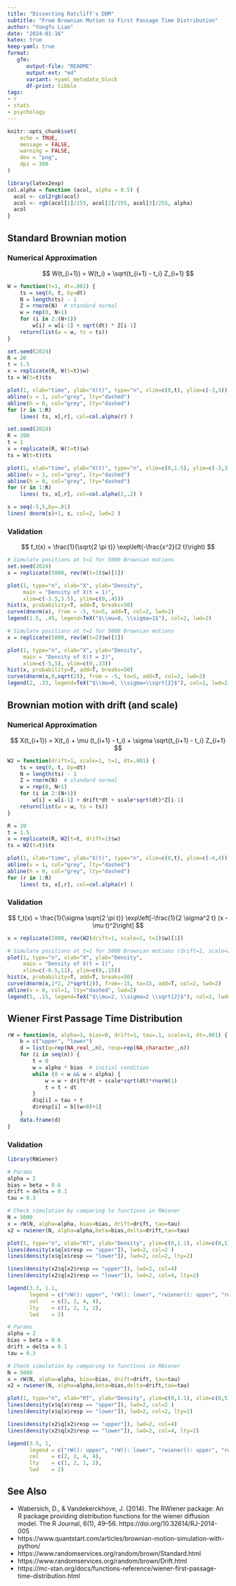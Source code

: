 ```yaml
---
title: "Dissecting Ratcliff's DDM"
subtitle: "From Brownian Motion to First Passage Time Distribution"
author: "Yongfu Liao"
date: "2024-01-16"
katex: true
keep-yaml: true
format: 
   gfm:
      output-file: "README"
      output-ext: "md"
      variant: +yaml_metadata_block
      df-print: tibble
tags:
- r
- stats
- psychology
---
```


```r
knitr::opts_chunk$set(
	echo = TRUE,
	message = FALSE,
	warning = FALSE,
	dev = "png",
	dpi = 300
)
```


```r
library(latex2exp)
col.alpha = function (acol, alpha = 0.5) {
  acol <- col2rgb(acol)
  acol <- rgb(acol[1]/255, acol[2]/255, acol[3]/255, alpha)
  acol
}
```


## Standard Brownian motion


### Numerical Approximation

$$
W(t_{i+1}) = W(t_i) + \sqrt{t_{i+1} - t_i} Z_{i+1}
$$

```r
W = function(t=1, dt=.001) {
    ts = seq(0, t, by=dt)
    N = length(ts) - 1
    Z = rnorm(N)  # standard normal
    w = rep(0, N+1)
    for (i in 2:(N+1))
        w[i] = w[i-1] + sqrt(dt) * Z[i-1]
    return(list(w = w, ts = ts))
}
```


```r
set.seed(2024)
R = 20
t = 1.5
x = replicate(R, W(t=t)$w)
ts = W(t=t)$ts

plot(1, xlab="time", ylab="X(t)", type="n", xlim=c(0,t), ylim=c(-3,3))
abline(v = 1, col="grey", lty="dashed")
abline(h = 0, col="grey", lty="dashed")
for (r in 1:R)
    lines( ts, x[,r], col=col.alpha(r) )
```

```r
set.seed(2024)
R = 200
t = 1
x = replicate(R, W(t=t)$w)
ts = W(t=t)$ts

plot(1, xlab="time", ylab="X(t)", type="n", xlim=c(0,1.5), ylim=c(-3,3))
abline(v = 1, col="grey", lty="dashed")
abline(h = 0, col="grey", lty="dashed")
for (r in 1:R)
    lines( ts, x[,r], col=col.alpha(2,.2) )

s = seq(-5,5,by=.01)
lines( dnorm(s)+1, s, col=2, lwd=2 )
```


### Validation

$$
f_t(x) = \frac{1}{\sqrt{2 \pi t}} \exp\left(-\frac{x^2}{2 t}\right)
$$


```r
# Simulate positions at t=1 for 5000 Brownian motions
set.seed(2024)
x = replicate(5000, rev(W(t=1)$w)[1])
```

```r
plot(1, type="n", xlab="X", ylab="Density", 
     main = "Density of X(t = 1)",
     xlim=c(-3.5,3.5), ylim=c(0,.45))
hist(x, probability=T, add=T, breaks=50)
curve(dnorm(x), from = -5, to=5, add=T, col=2, lwd=2)
legend(1.5, .45, legend=TeX("$\\mu=0, \\sigma=1$"), col=2, lwd=2)
```


```r
# Simulate positions at t=2 for 5000 Brownian motions
x = replicate(5000, rev(W(t=2)$w)[1])
```

```r
plot(1, type="n", xlab="X", ylab="Density", 
     main = "Density of X(t = 2)",
     xlim=c(-5,5), ylim=c(0,.33))
hist(x, probability=T, add=T, breaks=50)
curve(dnorm(x,0,sqrt(2)), from = -5, to=5, add=T, col=2, lwd=2)
legend(2, .33, legend=TeX("$\\mu=0, \\sigma=\\sqrt{2}$"), col=2, lwd=2)
```



## Brownian motion with drift (and scale)

### Numerical Approximation

$$
X(t_{i+1}) = X(t_i) + \mu (t_{i+1} - t_i) + \sigma \sqrt{t_{i+1} - t_i} Z_{i+1}
$$

```r
W2 = function(drift=1, scale=1, t=1, dt=.001) {
    ts = seq(0, t, by=dt)
    N = length(ts) - 1
    Z = rnorm(N)  # standard normal
    w = rep(0, N+1)
    for (i in 2:(N+1))
        w[i] = w[i-1] + drift*dt + scale*sqrt(dt)*Z[i-1]
    return(list(w = w, ts = ts))
}
```

```r
R = 20
t = 1.5
x = replicate(R, W2(t=t, drift=1)$w)
ts = W2(t=t)$ts

plot(1, xlab="time", ylab="X(t)", type="n", xlim=c(0,t), ylim=c(-4,4))
abline(v = 1, col="grey", lty="dashed")
abline(h = 0, col="grey", lty="dashed")
for (r in 1:R)
    lines( ts, x[,r], col=col.alpha(r) )
```


### Validation

$$
 f_t(x) = \frac{1}{\sigma \sqrt{2 \pi t}} \exp\left[-\frac{1}{2  \sigma^2 t} (x - \mu t)^2\right]
$$

```r
x = replicate(5000, rev(W2(drift=1, scale=2, t=2)$w)[1])
```

```r
# Simulate positions at t=1 for 5000 Brownian motions (drift=1, scale=2)
plot(1, type="n", xlab="X", ylab="Density", 
     main = "Density of X(t = 1)",
     xlim=c(-6.5,11), ylim=c(0,.15))
hist(x, probability=T, add=T, breaks=50)
curve(dnorm(x,1*2, 2*sqrt(2)), from=-15, to=15, add=T, col=2, lwd=2)
abline(v = 0, col=1, lty="dashed", lwd=2)
legend(5, .15, legend=TeX("$\\mu=2, \\sigma=2 \\sqrt{2}$"), col=2, lwd=2)
```


## Wiener First Passage Time Distribution

```r
rW = function(n, alpha=1, bias=0, drift=1, tau=.1, scale=1, dt=.001) {
    b = c("upper", "lower")
    d = list(q=rep(NA_real_,n), resp=rep(NA_character_,n))
    for (i in seq(n)) {
        t = 0
        w = alpha * bias  # initial condition
        while (0 < w && w < alpha) {
            w = w + drift*dt + scale*sqrt(dt)*rnorm(1)
            t = t + dt
        }
        d$q[i] = tau + t
        d$resp[i] = b[(w<0)+1]
    }
    data.frame(d)
}
```


### Validation

```r
library(RWiener)

# Params
alpha = 2
bias = beta = 0.6
drift = delta = 0.1
tau = 0.3

# Check simulation by comparing to functions in RWiener
N = 5000
x = rW(N, alpha=alpha, bias=bias, drift=drift, tau=tau)
x2 = rwiener(N, alpha=alpha,beta=bias,delta=drift,tau=tau)
```


```r
plot(1, type="n", xlab="RT", ylab="Density", ylim=c(0,1.1), xlim=c(0,5))
lines(density(x$q[x$resp == "upper"]), lwd=2, col=2 )
lines(density(x$q[x$resp == "lower"]), lwd=2, col=2, lty=2)

lines(density(x2$q[x2$resp == "upper"]), lwd=2, col=4)
lines(density(x2$q[x2$resp == "lower"]), lwd=2, col=4, lty=2)

legend(3.3, 1.1, 
       legend = c("rW(): upper", "rW(): lower", "rwiener(): upper", "rwiener(): lower"),
       col    = c(2, 2, 4, 4),
       lty    = c(1, 2, 1, 2),
       lwd    = 2)
```



```r
# Params
alpha = 2
bias = beta = 0.6
drift = delta = 0.1
tau = 0.3

# Check simulation by comparing to functions in RWiener
N = 5000
x = rW(N, alpha=alpha, bias=bias, drift=drift, tau=tau)
x2 = rwiener(N, alpha=alpha,beta=bias,delta=drift,tau=tau)

plot(1, type="n", xlab="RT", ylab="Density", ylim=c(0,1.1), xlim=c(0,5))
lines(density(x$q[x$resp == "upper"]), lwd=2, col=2 )
lines(density(x$q[x$resp == "lower"]), lwd=2, col=2, lty=2)

lines(density(x2$q[x2$resp == "upper"]), lwd=2, col=4)
lines(density(x2$q[x2$resp == "lower"]), lwd=2, col=4, lty=2)

legend(3.5, 1, 
       legend = c("rW(): upper", "rW(): lower", "rwiener(): upper", "rwiener(): lower"),
       col    = c(2, 2, 4, 4),
       lty    = c(1, 2, 1, 2),
       lwd    = 2)
```



## See Also

- Wabersich, D., & Vandekerckhove, J. (2014). The RWiener package: An R package providing distribution functions for the wiener diffusion model. The R Journal, 6(1), 49–56. https://doi.org/10.32614/RJ-2014-005
- https://www.quantstart.com/articles/brownian-motion-simulation-with-python/
- https://www.randomservices.org/random/brown/Standard.html
- https://www.randomservices.org/random/brown/Drift.html
- https://mc-stan.org/docs/functions-reference/wiener-first-passage-time-distribution.html